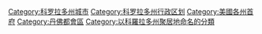 {{Commons category|Denver, Colorado}}
{{Catmore}}

{{DEFAULTSORT:Denver}}
[[Category:科罗拉多州城市|Category:科罗拉多州城市]]
[[Category:科罗拉多州行政区划|Category:科罗拉多州行政区划]]
[[Category:美國各州首府|Category:美國各州首府]]
[[Category:丹佛都會區|Category:丹佛都會區]]
[[Category:以科羅拉多州聚居地命名的分類|Category:以科羅拉多州聚居地命名的分類]]